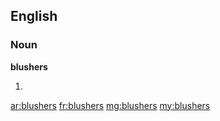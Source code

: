 ==English==

===Noun===
'''blushers'''

# {{plural of|blusher}}

[[ar:blushers]]
[[fr:blushers]]
[[mg:blushers]]
[[my:blushers]]